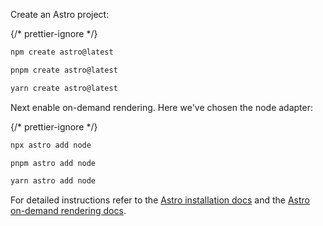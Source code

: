 
Create an Astro project:

{/* prettier-ignore */}
<SelectableContent client:load syncKey="packageManager" frameworkSwitcher>
<div slot="npm" slotIdx="1">

```sh
npm create astro@latest
```

</div>
<div slot="pnpm" slotIdx="2">

```sh
pnpm create astro@latest
```

</div>
<div slot="yarn" slotIdx="3">

```sh
yarn create astro@latest
```

</div>
</SelectableContent>

Next enable on-demand rendering. Here we've chosen the node adapter:

{/* prettier-ignore */}
<SelectableContent client:load syncKey="packageManager" frameworkSwitcher>
<div slot="npm" slotIdx="1">

```sh
npx astro add node
```

</div>
<div slot="pnpm" slotIdx="2">

```sh
pnpm astro add node
```

</div>
<div slot="yarn" slotIdx="3">

```sh
yarn astro add node
```

</div>
</SelectableContent>

For detailed instructions refer to the [Astro installation docs](https://docs.astro.build/en/install-and-setup/)
and the [Astro on-demand rendering docs](https://docs.astro.build/en/guides/on-demand-rendering/).
